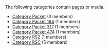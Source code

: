 <!-- DO NOT EDIT THIS FILE, CODE AUTOMATICALLY GENERATED BY category.sh -->
The following categories contain pages or media.
* [[Category Packet]] (3 members)
* [[Category Packet 194]] (1 members)
* [[Category Packet 317]] (1 members)
* [[Category Packet 474]] (1 members)
* [[Category RS2]] (1 members)
* [[Category RSC]] (5 members)
